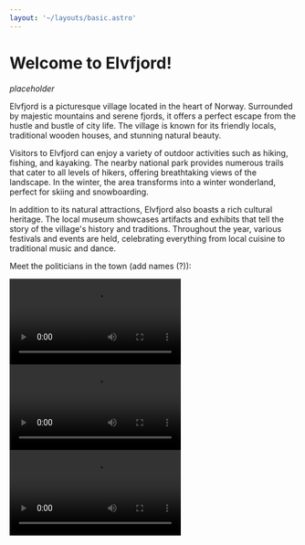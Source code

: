 ```yaml
---
layout: '~/layouts/basic.astro'
---
```



# Welcome to Elvfjord!
*placeholder*

Elvfjord is a picturesque village located in the heart of Norway. Surrounded by majestic mountains and serene fjords, it offers a perfect escape from the hustle and bustle of city life. The village is known for its friendly locals, traditional wooden houses, and stunning natural beauty.

Visitors to Elvfjord can enjoy a variety of outdoor activities such as hiking, fishing, and kayaking. The nearby national park provides numerous trails that cater to all levels of hikers, offering breathtaking views of the landscape. In the winter, the area transforms into a winter wonderland, perfect for skiing and snowboarding.

In addition to its natural attractions, Elvfjord also boasts a rich cultural heritage. The local museum showcases artifacts and exhibits that tell the story of the village's history and traditions. Throughout the year, various festivals and events are held, celebrating everything from local cuisine to traditional music and dance.

Meet the politicians in the town (add names (?)):

<video controls>
    <source src={speech1video} type="video/mp4" />
    Your browser does not support the video tag.
</video>

<video controls>
    <source src={speech2video} type="video/mp4" />
    Your browser does not support the video tag.
</video>

<video controls>
    <source src={speech3video} type="video/mp4" />
    Your browser does not support the video tag.
</video>